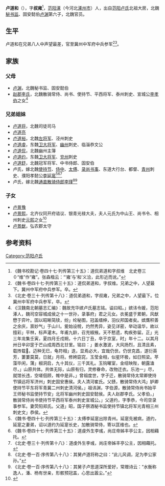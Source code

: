 '''卢道和'''（{{bd|？||？||}}），字'''叔雍'''<ref>《魏书校勘记·卷四十七·列传第三十五》：道侃弟道和字叔维　北史卷三０“维”作“雍”。张森楷云：“‘雍’与‘和’义洽，此形近而讹。”</ref>，[[范阳郡|范阳]][[涿县|涿]]（今河北[[涿州市|涿州市]]）人，出自[[范阳卢氏|范阳卢氏]]北祖大房，北魏[[秘书监|秘书监]]、固安懿伯[[卢渊|卢渊]]第六子，北魏官员。

==生平==
卢道和在兄弟八人中声望最差，官至冀州中军府中兵参军<ref>《魏书·卷四十七·列传第三十五》：道侃弟道和，字叔维。兄弟之中，人望最下。冀州中军府中兵参军。卒。</ref><ref>《北史·卷三十·列传第十八》：道侃弟道和，字叔雍，兄弟之中，人望最下。位冀州中军府中兵参军，卒。</ref>。

==家族==
{{main|范阳卢氏世系图}}

===父母===
*[[卢渊|卢渊]]，北魏秘书监、固安懿伯
*[[赵郡李氏|赵郡李氏]]，北魏散骑常侍、尚书、使持节、平西将军、泰州刺史、宣城公[[李孝伯|李孝伯]]之女<ref>《汉魏南北朝墓志汇编》：魏故充华嫔卢氏墓志铭。谥曰昭。」嫔讳令媛，范阳涿人，魏司空容城成侯之十一世孙，录事府」君之元女。衣冕盛于累朝，风猷懋于弈叶。固以昭晰简牍，纷」纶秘图，冠盖缙绅，羽仪邦国者矣。嫔膺积善之余庆，禀妙气」于山川。爰始设帨，灼然秀异，姿见详密，举动温华，故以擅彩」平林，标声灌木。年甫九龄，召充椒掖。天不慭遗，构疾弥留。正」光三年龙集壬寅，夏四月壬戍朔，十六日丁丑，卒于京室，时」年十二。以其月卅日辛卯窆于芒山成周西北廿里。铭曰：」姜水激波，大风扬烈，且清且素，载抟载𩗭。迈种无巳，龟符相」迭，显焉必大，宜哉仍世。仍世克昌，遂衍英芳，萋萋莫莫，日就」月将。修姱窈窕，玉莹金相，似星环极，如日照梁。苹藻毕闲，蒲」椒洞启，九十其仪，三千其礼。玉钩曜室，金纽映陛，朝露溘尽，」山原共体。共体无际，山原有归，灵修眷命，改物迁衣。乐池一」尽，就馆长违，空嗟佪顾，帷中是非。」曾祖度世，字子迁，散骑常侍太常卿使持节镇远将军济州」刺史固安惠侯。夫人清河崔氏。父赜，散骑常侍大鸿」胪卿使持节平东将军青冀二州刺史清河侯。」祖讳渊，字伯源，散骑常侍尚书始平王师秘书监使持节安」北将军幽州刺史固安懿侯。夫人赵郡李氏。父孝伯，」散骑常侍尚书使持节平西将军泰州刺史宣城公。」父道约，字季恭，今司空录事参军。妻荧阳郑氏。父道」昭，国子祭酒秘书监使持节镇北将军光青相三州刺史文」恭侯。</ref>

===兄弟姐妹===
*[[卢道将|卢道将]]，北魏司徒司马
*[[卢道亮|卢道亮]]
*[[卢道裕|卢道裕]]，北魏[[左将军|左将军]]、泾州刺史
*[[卢道虔|卢道虔]]，东魏[[卫大将军|卫大将军]]、[[幽州|幽州]]刺史、临淄恭文公
*[[卢道侃|卢道侃]]，北魏幽州主簿
*[[卢道约|卢道约]]，东魏[[卫大将军|卫大将军]]、[[兖州|兖州]]刺史
*[[卢道舒|卢道舒]]，北魏冠军将军、中书侍郎、固安伯
*卢氏，嫁北魏[[使持节|使持节]]、[[侍中|侍中]]、[[太傅|太傅]]、[[录尚书事|录尚书事]]、东道大行台、都督、[[青州|青州]]刺史、濮阳孝懿公[[李延寔|李延寔]]<ref>《魏书·卷四十七·列传第三十五》：太傅李延寔出除青州。延寔先被病，道约，延寔之妻弟，诏以道约为延寔长史，加散骑常侍，寄以匡维也。</ref><ref>《魏书·卷四十七·列传第三十五》：道虔外生李彧，尚庄帝姊丰亭公主，因相藉托。</ref><ref>《北史·卷三十·列传第十八》：道虔外生李彧，尚庄帝姊丰亭公主，因相藉托。</ref>
*卢氏，嫁北魏[[通直散骑侍郎|通直散骑侍郎]][[李瑾_(陇西)|李瑾]]<ref>《北史·卷一百·序传第八十八》：其舅卢道将称之曰：“此儿风调，足为李公家孙。”</ref><ref>《北史·卷一百·序传第八十八》：其舅子卢思道深所爱好，常赠诗云：“水衡称逸人，潘、杨有世亲，形骸预冠盖，心思出嚣尘。”</ref>

===子女===
*[[卢景豫|卢景豫]]
*[[卢景熙|卢景熙]]，北齐仪同开府谘议、银青光禄大夫，夫人元氏为中山王、尚书令、相州刺史[[元熙_(中山王)|元熙]]之女<ref>{{Cite book | author = 贾振林编著 | title = 《文化安丰》 | location =郑州 | publisher = 大象出版社  | date=2011年11月 | pages =288 |ISBN =978-7-5347-6898-9| accessdate = 2014-04-18 | url = | language=zh-hans| quote = }}</ref>
*[[卢景猷|卢景猷]]，弘农郡太守

==参考资料==
{{reflist}}

[[Category:范阳卢氏|Category:范阳卢氏]]